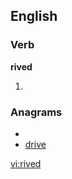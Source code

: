 ==English==

===Verb===
'''rived'''

# {{past of|[[rive]]}}

===Anagrams===
* {{alphagram|deirv}}
* [[drive]]

[[vi:rived]]